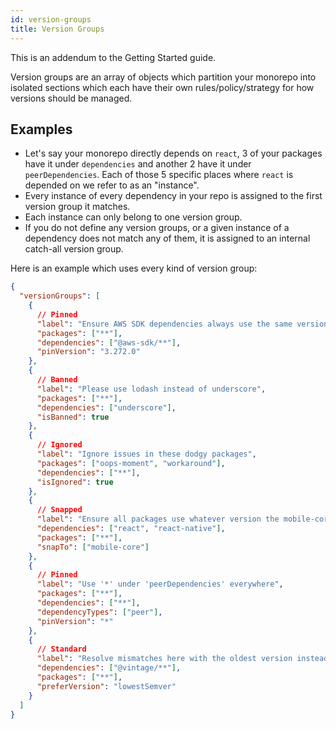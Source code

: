 ```yaml
---
id: version-groups
title: Version Groups
---
```



This is an addendum to the <Link to='/guide/getting-started'>Getting Started</Link> guide.

Version groups are an array of objects which partition your monorepo into isolated sections which each have their own rules/policy/strategy for how versions should be managed.

## Examples

- Let's say your monorepo directly depends on `react`, 3 of your packages have it under `dependencies` and another 2 have it under `peerDependencies`. Each of those 5 specific places where `react` is depended on we refer to as an "instance".
- Every instance of every dependency in your repo is assigned to the first version group it matches.
- Each instance can only belong to one version group.
- If you do not define any version groups, or a given instance of a dependency does not match any of them, it is assigned to an internal catch-all version group.

Here is an example which uses every kind of version group:

```json
{
  "versionGroups": [
    {
      // Pinned
      "label": "Ensure AWS SDK dependencies always use the same version",
      "packages": ["**"],
      "dependencies": ["@aws-sdk/**"],
      "pinVersion": "3.272.0"
    },
    {
      // Banned
      "label": "Please use lodash instead of underscore",
      "packages": ["**"],
      "dependencies": ["underscore"],
      "isBanned": true
    },
    {
      // Ignored
      "label": "Ignore issues in these dodgy packages",
      "packages": ["oops-moment", "workaround"],
      "dependencies": ["**"],
      "isIgnored": true
    },
    {
      // Snapped
      "label": "Ensure all packages use whatever version the mobile-core package is using",
      "dependencies": ["react", "react-native"],
      "packages": ["**"],
      "snapTo": ["mobile-core"]
    },
    {
      // Pinned
      "label": "Use '*' under 'peerDependencies' everywhere",
      "packages": ["**"],
      "dependencies": ["**"],
      "dependencyTypes": ["peer"],
      "pinVersion": "*"
    },
    {
      // Standard
      "label": "Resolve mismatches here with the oldest version instead of the newest",
      "dependencies": ["@vintage/**"],
      "packages": ["**"],
      "preferVersion": "lowestSemver"
    }
  ]
}
```
